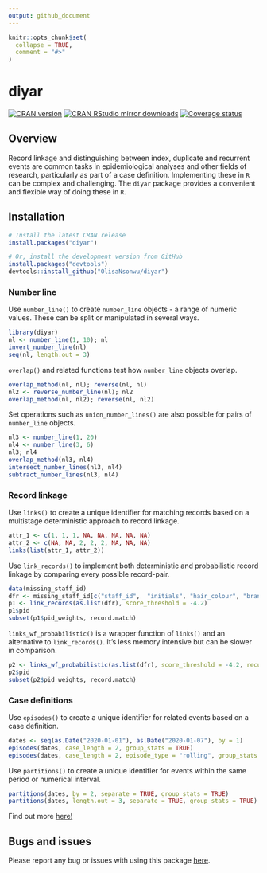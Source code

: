 ```yaml
---
output: github_document
---
```


```r
knitr::opts_chunk$set(
  collapse = TRUE,
  comment = "#>"
)
```

# diyar
[![CRAN version](http://www.r-pkg.org/badges/version/diyar)](https://cran.r-project.org/package=diyar)
[![CRAN RStudio mirror downloads](https://cranlogs.r-pkg.org/badges/diyar)](https://www.r-pkg.org/pkg/diyar)
[![Coverage status](https://codecov.io/gh/OlisaNsonwu/diyar/branch/master/graph/badge.svg)](https://codecov.io/github/OlisaNsonwu/diyar?branch=master)
<!-- [![Travis build status](https://travis-ci.org/OlisaNsonwu/diyar.svg?branch=master)](https://travis-ci.org/OlisaNsonwu/diyar) -->

## Overview
Record linkage and distinguishing between index, duplicate and recurrent events are common tasks in epidemiological analyses and other fields of research, particularly as part of a case definition. Implementing these in `R` can be complex and challenging. The `diyar` package provides a convenient and flexible way of doing these in `R`.

## Installation
```r
# Install the latest CRAN release 
install.packages("diyar")

# Or, install the development version from GitHub
install.packages("devtools")
devtools::install_github("OlisaNsonwu/diyar")
```

<!-- ## Usage -->

<!-- <img src = "fig_r1_light.png" width = "1000" height="580"> -->

### Number line
Use `number_line()` to create `number_line` objects - a range of numeric values. These can be split or manipulated in several ways. 

```r
library(diyar)
nl <- number_line(1, 10); nl
invert_number_line(nl)
seq(nl, length.out = 3)
```

`overlap()` and related functions test how `number_line` objects overlap.
```r
overlap_method(nl, nl); reverse(nl, nl)
nl2 <- reverse_number_line(nl); nl2
overlap_method(nl, nl2); reverse(nl, nl2)
```  
Set operations such as `union_number_lines()` are also possible for pairs of `number_line` objects. 
```r
nl3 <- number_line(1, 20)
nl4 <- number_line(3, 6)
nl3; nl4
overlap_method(nl3, nl4)
intersect_number_lines(nl3, nl4)
subtract_number_lines(nl3, nl4)
```  
### Record linkage
Use `links()` to create a unique identifier for matching records based on a multistage deterministic approach to record linkage.
```r
attr_1 <- c(1, 1, 1, NA, NA, NA, NA, NA)
attr_2 <- c(NA, NA, 2, 2, 2, NA, NA, NA)
links(list(attr_1, attr_2))
```  
Use `link_records()` to implement both deterministic and probabilistic record linkage by comparing every possible record-pair. 
```r
data(missing_staff_id)
dfr <- missing_staff_id[c("staff_id",  "initials", "hair_colour", "branch_office")]
p1 <- link_records(as.list(dfr), score_threshold = -4.2)
p1$pid
subset(p1$pid_weights, record.match)
```
`links_wf_probabilistic()` is a wrapper function of `links()` and an alternative to `link_records()`. It's less memory intensive but can be slower in comparison.
```r
p2 <- links_wf_probabilistic(as.list(dfr), score_threshold = -4.2, recursive = TRUE)
p2$pid
subset(p2$pid_weights, record.match)
``` 

### Case definitions
Use `episodes()` to create a unique identifier for related events based on a case definition.
```r
dates <- seq(as.Date("2020-01-01"), as.Date("2020-01-07"), by = 1)
episodes(dates, case_length = 2, group_stats = TRUE)
episodes(dates, case_length = 2, episode_type = "rolling", group_stats = TRUE)
``` 

Use `partitions()` to create a unique identifier for events within the same period or numerical interval.
```r
partitions(dates, by = 2, separate = TRUE, group_stats = TRUE)
partitions(dates, length.out = 3, separate = TRUE, group_stats = TRUE)
``` 

Find out more [here!](https://olisansonwu.github.io/diyar/index.html)

## Bugs and issues
Please report any bug or issues with using this package [here](https://github.com/OlisaNsonwu/diyar/issues).
